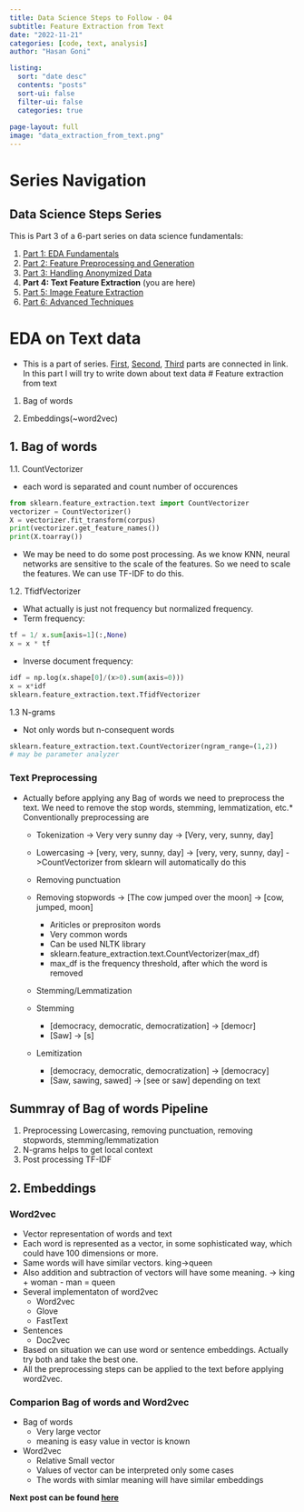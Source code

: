 ---
title: Data Science Steps to Follow - 04
subtitle: Feature Extraction from Text
date: "2022-11-21"
categories: [code, text, analysis]
author: "Hasan Goni"

listing:
  sort: "date desc"
  contents: "posts"
  sort-ui: false
  filter-ui: false
  categories: true
   
page-layout: full
image: "data_extraction_from_text.png"
---

# Series Navigation

::: {.callout-note}
## Data Science Steps Series
This is Part 3 of a 6-part series on data science fundamentals:

1. [Part 1: EDA Fundamentals](https://hasangoni.quarto.pub/hasan-blog-post/posts/data-science-steps-to-follow-part01/)
2. [Part 2: Feature Preprocessing and Generation](https://hasangoni.quarto.pub/hasan-blog-post/posts/data-science-steps-to-follow-part02/)
3. [Part 3: Handling Anonymized Data](https://hasangoni.quarto.pub/hasan-blog-post/posts/data-science-steps-to-follow-part03/)
4. **Part 4: Text Feature Extraction** (you are here)
5. [Part 5: Image Feature Extraction](https://hasangoni.quarto.pub/hasan-blog-post/posts/data-science-steps-to-follow-part05/)
6. [Part 6: Advanced Techniques](https://hasangoni.quarto.pub/hasan-blog-post/posts/data-science-steps-to-follow-part06/)
:::
# EDA on Text data

* This is a part of series. [First](https://Hasangoni.github.io/2022/11/19/Explanatory_data_analysis), [Second](https://Hasangoni.github.io/2022/11/19/Feature_preprocessing_and_generation.html), [Third](https://Hasangoni.github.io/2022/11/19/Exploring_anonymized_data.html) parts are connected in link.   In this part I will try to write down about text data
# Feature extraction from text

1. Bag of words

2. Embeddings(~word2vec)

## 1. Bag of words

1.1. CountVectorizer

* each word is separated and count number of occurences

```python
from sklearn.feature_extraction.text import CountVectorizer
vectorizer = CountVectorizer()
X = vectorizer.fit_transform(corpus)
print(vectorizer.get_feature_names())
print(X.toarray())
```

* We may be need to do some post processing. As we know KNN, neural networks are sensitive to the scale of the features. So we need to scale the features. We can use TF-IDF to do this.

1.2. TfidfVectorizer

* What actually is just not frequency but normalized frequency.
* Term frequency:

```python
tf = 1/ x.sum[axis=1](:,None)
x = x * tf
```

* Inverse document frequency:

```python
idf = np.log(x.shape[0]/(x>0).sum(axis=0)))
x = x*idf
sklearn.feature_extraction.text.TfidfVectorizer
```

1.3 N-grams

* Not only words but n-consequent words

```python
sklearn.feature_extraction.text.CountVectorizer(ngram_range=(1,2)) 
# may be parameter analyzer
```

### Text Preprocessing

* Actually before applying any Bag of words we need to preprocess the text. We need to remove the stop words, stemming, lemmatization, etc.* Conventionally preprocessing are

  * Tokenization -> Very very sunny day -> [Very, very, sunny, day]
  * Lowercasing -> [very, very, sunny, day] -> [very, very, sunny, day] ->CountVectorizer from sklearn will automatically do this
  * Removing punctuation
  * Removing stopwords -> [The cow jumped over the moon] -> [cow, jumped, moon]
    * Ariticles or preprositon words
    * Very common words
    * Can be used NLTK library
    * sklearn.feature_extraction.text.CountVectorizer(max_df)
    * max_df is the frequency threshold, after which the word is removed

  * Stemming/Lemmatization

  * Stemming
    * [democracy, democratic, democratization] -> [democr]
    * [Saw] -> [s]
  * Lemitization
    * [democracy, democratic, democratization] -> [democracy]
    * [Saw, sawing, sawed] -> [see or saw] depending on text

## Summray of Bag of words Pipeline

1. Preprocessing
   Lowercasing, removing punctuation, removing stopwords, stemming/lemmatization
2. N-grams helps to get local context
3. Post processing TF-IDF

## 2. Embeddings

### Word2vec

* Vector representation of words and text
* Each word is represented as a vector, in some sophisticated way, which could have 100 dimensions or more.
* Same words will have similar vectors. king->queen
* Also addition and subtraction of vectors will have some meaning. -> king + woman - man = queen
* Several implementaton of word2vec
  * Word2vec
  * Glove
  * FastText
* Sentences
  * Doc2vec
* Based on situation we can use word or sentence embeddings. Actually try both and take the best one.
* All the preprocessing steps can be applied to the text before applying word2vec.

### Comparion Bag of words and Word2vec

* Bag of words
  * Very large vector
  * meaning is easy value in vector is known
* Word2vec
  * Relative Small vector
  * Values of vector can be interpreted only some cases
  * The words with simlar meaning will have similar embeddings

__Next post can be found [here](https://hasangoni.quarto.pub/hasan-blog-post/posts/data-science-steps-to-follow-part05/)__
